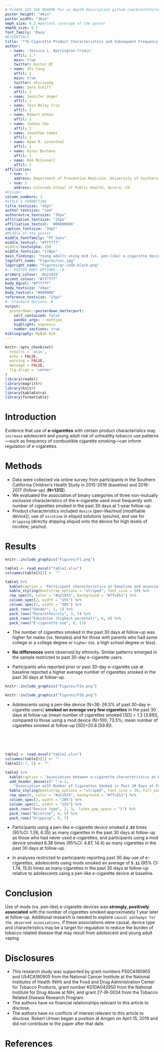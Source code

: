 ```yaml
---
# PLEASE SEE THE README for in depth description github.com/brentthorne/posterdown
poster_height: "48in"
poster_width: "36in"
emph_size: 0.2 #percent coverage of the poster
emphb_size: 0.1
font_family: 'Rasa'
#ESSENTIALS
title: '**E-Cigarette Product Characteristics and Subsequent Frequency of Cigarette Smoking**'
author:
  - name: 'Jessica L. Barrington-Trimis'
    affil: 1,*
    main: true
    twitter: Doctor_BT
  - name: Zhi Yang
    affil: 1
    main: true
    twitter: zhiiiyang
  - name: Sara Schiff
    affil: 1
  - name: Jennifer Unger
    affil: 1
  - name: Tess Boley Cruz
    affil: 1
  - name: Robert Urman
    affil: 1
  - name: Junhan Cho
    affil: 1
  - name: Jonathan Samet
    affil: 2
  - name: Adam M. Leventhal
    affil: 1
  - name: Kiros Berhane
    affil: 1
  - name: Rob McConnell
    affil: 1
affiliation:
  - num: 1
    address: Department of Preventive Medicine, University of Southern California, Los Angeles, CA
  - num: 2
    address: Colorado School of Public Health, Aurora, CO
#Column
column_numbers: 3
#STYLE & FORMATTING
title_textsize: "45pt"
author_textsize: "1em"
authorextra_textsize: "35px"
affiliation_textsize: "25px"
affiliation_textcol: '#00000080'
caption_fontsize: "20pt"
#Middle of the poster
middle_fontfamily: "PT Sans"
middle_textcol: "#ffffff"
middle:textalpha: 150
middle_fontsize: "170px"
main_findings: "Young adults using mod (vs. pen-like) e-cigarette devices at baseline smoked **more than 6 times** as many cigarettes in the past 30 days at follow-up."
logoleft_name: "Figures/usc.jpg"
logoright_name: "Figures/qr-code-black.png"
#---POSTER BODY OPTIONS---#
primary_colour: '#a21933'
accent_colour: "#777777"
body_bgcol: "#ffffff"
body_textsize: "45px"
body_textcol: "#000000"
reference_textsize: "23px"
#--Standard Options--#
output: 
  posterdown::posterdown_betterport:
    self_contained: false
    pandoc_args: --mathjax
    highlight: espresso
    number_sections: true
bibliography: MyBib.bib
---
```

```r
knitr::opts_chunk$set(
  results = 'asis',
  echo = FALSE,
  warning = FALSE,
  message = FALSE,
  fig.align = 'center'
)
library(readxl)
library(magrittr)
library(knitr)
library(kableExtra)
library(formattable)
```

# Introduction

Evidence that use of **e-cigarettes** with certain product characteristics may `increase` adolescent and young adult risk of unhealthy tobacco use patterns—such as frequency of combustible cigarette smoking—can inform regulation of e-cigarettes. 

# Methods

- Data were collected via online survey from participants in the Southern California Children’s Health Study in 2015-2016 (baseline) and 2016-2017 (follow-up) (**N=1312**). 
- We evaluated the association of binary categories of three non-mutually exclusive characteristics of the e-cigarette used most frequently with number of cigarettes smoked in the past 30 days at 1-year follow-up.
- Product characteristics included `device` (pen-like/mod [modifiable device]), use of `nicotine` in eliquid solutions (yes/no), and use for `dripping` (directly dripping eliquid onto the device for high levels of nicotine; yes/no).

# Results

```r
knitr::include_graphics("Figures/F1.png")
```


```r
table1 <- read_excel("table1.xlsx")
colnames(table1)[1] <- ""

table1 %>% 
  kable(caption = 'Participant characteristics at baseline and association of each characteristic with number of cigarettes smoked in the past 30 days at follow-up; N = 1312.', align = 'c') %>%
  kable_styling(bootstrap_options = "striped", font_size = 30) %>%
  row_spec(0, color = "#a21933", background = "#ffc651") %>%
  column_spec(2, width = "15%") %>%
  column_spec(3, width = "30%") %>%
  pack_rows("Gender", 1, 2) %>%
  pack_rows("Race/ethnicity", 3, 5) %>%
  pack_rows("Education (highest parental)", 6, 8) %>%
  pack_rows("E-cigarette use", 9, 11)
```


- The number of cigarettes smoked in the past 30 days at follow-up was higher for males (vs. females) and for those with parents who had some college or a college degree or `higher` (vs. a high school degree or less). 

- **No differences** were observed by ethnicity. Similar patterns emerged in the sample restricted to past 30-day e-cigarette users.

- Participants who reported prior or past 30-day e-cigarette use at baseline reported a higher average number of cigarettes smoked in the past 30 days at follow-up. 


```r
knitr::include_graphics("Figures/F2a.png")
```

```r
knitr::include_graphics("Figures/F2b.png")
```


- Adolescents using a pen-like device (N=36; 26.5% of past 30-day e-cigarette users) **smoked on average very few cigarettes** in the past 30 days at follow-up (mean number of cigarettes smoked [SD] = 1.3 [3.89]), compared to those using a mod device (N=100; 73.5%; mean number of cigarettes smoked at follow-up [SD]=20.8 [59.8]). 

<br>
<br>
<br>


```r
table2 <- read_excel("table2.xlsx")
colnames(table2)[1] <- ""
table2[6:7, 5] <- ""

table2 %>% 
  kable(caption = 'Association between e-cigarette characteristics at baseline and number of cigarettes smoked in the past 30 days at follow-up; N=1312', align = 'c') %>%
  add_header_above(c(" " = 2, 
    "Association with Number of Cigarettes Smoked in Past 30 Days at Follow-up" = 3)) %>%
  kable_styling(bootstrap_options = "striped", font_size = 30, full_width = F) %>%
  row_spec(0, color = "#a21933", background = "#ffc651") %>%
  column_spec(2, width = "20%") %>%
  column_spec(1, width = "25%") %>%
  pack_rows("Device type", 2, 3， latex_gap_space = "1") %>%
  pack_rows("Nicotine", 4, 5) %>%
  pack_rows("Dripping", 6, 7)
```

- Participants using a pen-like e-cigarette device smoked **`2.83`** times (95%CI: 1.26, 6.35) as many cigarettes in the past 30 days at follow-up as those who had never used e-cigarettes, and participants using a mod device smoked 8.38 times (95%CI: 4.87, 14.4) as many cigarettes in the past 30 days at follow-up. 

- In analyses restricted to participants reporting past 30 day use of e-cigarettes, adolescents using mods smoked an average of **`5.11`** (95% CI: 1.74, 15.0) times as many cigarettes in the past 30 days at follow-up relative to adolescents using a pen-like e-cigarette device at baseline. 

# Conclusion

Use of mods (vs. pen-like) e-cigarette devices was **strongly, positively associated** with the number of cigarettes smoked approximately 1 year later at follow-up. Additional research is needed to explore `causal pathways for the observed associations`. If these associations were causal, device type and characteristics may be a target for regulation to reduce the burden of tobacco related disease that may result from adolescent and young adult vaping.

# Disclosures

- This research study was supported by grant numbers P50CA180905 and U54CA180905 from the National Cancer Institute at the National Institutes of Health (NIH) and the Food and Drug Administration Center for Tobacco Products, grant number K01DA042950 from the National Institute for Drug Abuse at NIH, and grant 27-IR-0034 from the Tobacco Related Disease Research Program.
- The authors have no financial relationships relevant to this article to disclose.
- The authors have no conflicts of interest relevant to this article to disclose. Robert Urman began a position at Amgen on April 15, 2019 and did not contribute to the paper after that date.

# References
